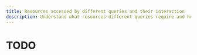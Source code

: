 ---
title: Resources accessed by different queries and their interaction
description: Understand what resources different queries require and how they interplay.
---


# TODO

